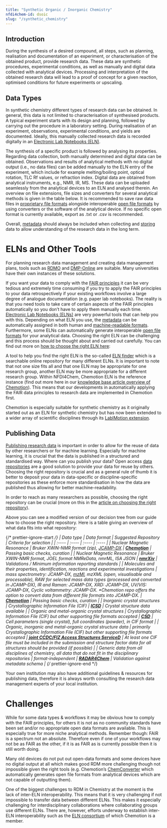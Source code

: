 ```yaml
---
title: "Synthetic Organic / Inorganic Chemistry"
nfdi4chem-id: dsoic
slug: "/synthetic_chemistry"
---
```



<LbeChip title="inorganic chemistry" />
<LbeChip title="organic chemistry" />

## Introduction

During the synthesis of a desired compound, all steps, such as planning, realisation and documentation of an experiment, or characterisation of the obtained product, provide research data. These data are synthetic procedures, experimental conditions, as well as manually and digital data collected with analytical devices. Processing and interpretation of the obtained research data will lead to a proof of concept for a given reaction, optimised conditions for future experiments or upscaling.

## Data Types

In synthetic chemistry different types of research data can be obtained. In general, this data is not limited to characterisation of synthesised products. A typical experiment starts with its design and planning, followed by carrying out the procedure in a laboratory setting. During realisation of an experiment, observations, experimental conditions, and yields are documented. Ideally, this manually collected research data is recorded digitally in an [Electronic Lab Notebooks (ELN)](/docs/eln/).

The synthesis of a specific product is followed by analysing its properties. Regarding data collection, both manually determined and digital data can be obtained. Observations and results of analytical methods with no digital output (i.e., no data files) can be added manually to the ELN entry of the experiment, which include for example melting/boiling point, optical rotation, TLC Rf values, or refraction index. Digital data are obtained from analytical instruments, e.g., NMR, IR, MS. These data can be uploaded seamlessly from the analytical devices to an ELN and analysed therein. An overview on file extensions, file sizes and converters for several analytical methods is given in the table below. It is recommended to save raw data files in [proprietary file formats](/docs/format_standards/) alongside interoperable [open file formats](/docs/format_standards/) by using converters or the software of the analytical device. If no specific open format is currently available, export as .txt or .csv is recommended.

Overall, [metadata](/docs/metadata/) should always be included when collecting and [storing](/docs/data_storage/) data to allow understanding of the research data in the long term.

# ELNs and Other Tools

For planning research data management and creating data management plans, tools such as [RDMO](https://rdmorganiser.github.io/) and [DMP-Online](https://dmponline.dcc.ac.uk/) are suitable. Many universities have their own instances of these solutions.

If you want your data to comply with the [FAIR principles](/docs/fair/) it can be very tedious and extremely time consuming if you try to apply the FAIR principles to your data retrospectively if your existing workflows involve a large degree of analogue documentation (e.g. paper lab notebooks). The reality is that you need tools to take care of certain aspects of the FAIR principles automatically so you don’t have to apply them manually each time. [Electronic Lab Notebooks (ELNs)](/docs/eln/) are very powerful tools that can help you with this. Depending on what ELN you use, the [metadata](/docs/metadata/) can be automatically assigned in both human and [machine-readable formats](/docs/format_standards/). Furthermore, some ELNs can automatically generate interoperable [open file formats](/docs/format_standards/#format-standards-in-chemistry) for your analytical data. Choosing the right ELN can be challenging and this process should be thought about and carried out carefully. You can find out more on [how to choose the right ELN here](/docs/choose_eln/):

<ElnFinder subDisc="Synthetic chemistry" />

A tool to help you find the right ELN is the so-called [ELN finder](https://eln-finder.ulb.tu-darmstadt.de/home) which is a searchable online repository for many different ELNs. It is important to note that not one size fits all and that one ELN may be appropriate for one research group, another ELN may be more appropriate for a different research group. Within NFDI4Chem, Chemotion ELN is the reference instance (find out more here in our [knowledge base article overview of Chemotion](/docs/chemotion_eln/)). This means that our developments in automatically applying the FAIR data principles to research data are implemented in Chemotion first.

Chemotion is especially suitable for synthetic chemistry as it originally started out as an ELN for synthetic chemistry but has now been extended to a wider array of scientific disciplines through its [LabIMotion extension](https://chemotion.net/docs/labimotion).

## Publishing Data

[Publishing research data](/docs/data_publishing/) is important in order to allow for the reuse of data by other researchers or for machine learning. Especially for machine learning, it is crucial that the data is published in a structured and standardised way. Where can you publish your data? Open access [data repositories](/docs/repositories/) are a good solution to provide your data for reuse by others. Choosing the right repository is crucial and as a general rule of thumb it is better to deposit your data in data-specific or discipline-specific repositories as these enforce more standardisation in how the data are published thus allowing for better machine-readability.

In order to reach as many researchers as possible, choosing the right repository can be crucial (more on this in the [article on choosing the right repository](/docs/choose_repository/)).

Above you can see a modified version of our decision tree from our guide how to choose the right repository. Here is a table giving an overview of what data fits into what repository:

{/* prettier-ignore-start */}
| Data type | Data format | Suggested Repository | Criteria for selection |
| :---- | :---- | :---- | :---- |
| Nuclear Magnetic Resonance | Bruker XWIN-NMR format (zip), [JCAMP-DX](https://knowledgebase.nfdi4chem.de/knowledge_base/docs/JCAMP-DX/) | [**Chemotion**](https://www.chemotion-repository.net/welcome) | Passing basic checks, curation |
| Nuclear Magnetic Resonance | Bruker XWIN-NMR format, JOEL format NMReData, nmrML, ISA JSON | [**nmrXiv**](https://docs.nmrxiv.org/) | Validations / Minimum information reporting standards |
| Molecules and their properties, identification, reactions and experimental investigations | mass spectrometry: JCAMP-DX, [mzMl](https://knowledgebase.nfdi4chem.de/knowledge_base/docs/mzML/), mzXML (open, visualisable and processable), RAW for selected mass data types (processed and converted in JCAMP-DX), IR and Raman: JCAMP-DX, XRD: JCAMP-DX, UV/VIS: JCAMP-DX, Cyclic voltammetry: JCAMP-DX. \*Chemotion repo offers the option to convert data from different file formats into JCAMP-DX. | [**Chemotion**](https://www.chemotion-repository.net/welcome) | Passing basic checks, curation |
| Inorganic crystal structures | Crystallographic Information File (CIF) | [**ICSD**](https://icsd.fiz-karlsruhe.de/) | Crystal structure data available |
| Organic and metal-organic crystal structures | Crystallographic Information File (CIF) but other supporting file formats accepted | [**CSD**](https://www.ccdc.cam.ac.uk/structures/) | Cell parameters (single crystal), full coordinates (powder), in CIF format |
| Organic, inorganic and metal-organic crystal structure data | primarily Crystallographic Information File (CIF) but other supporting file formats accepted | [**joint CCDC/FIZ Access Structures ServiceD**](https://www.ccdc.cam.ac.uk/structures//) | At least one CIF file must be included in the submission and structure factor data for all structures should be provided (if possible) |
| Generic data from all disciplines of chemistry, all data that do not fit in the disciplinary repositories | format-independent | [**RADAR4Chem**](https://www.radar-service.eu/de) | Validation against metadata schema |
{/* prettier-ignore-end */}

Your own institution may also have additional guidelines & resources for publishing data, therefore it is always worth consulting the research data management experts of your local institution.

# Challenges

While for some data types & workflows it may be obvious how to comply with the FAIR principles, for others it is not as no community standards have been set and/or no appropriate open data formats are available. This is especially true for more niche analytical methods. Remember though: FAIR is a spectrum not an absolute. Therefore even if one of your workflows may not be as FAIR as the other, if it is as FAIR as is currently possible then it is still worth doing.

Many old devices do not put out open-data formats and some devices have no digital output at all which makes good RDM more challenging though not impossible given the right tools (e.g. Chemotion’s [ChemConverter](https://chemotion.net/docs/services/chemconverter) which automatically generates open file formats from analytical devices which are not capable of outputting them).

One of the biggest challenges to RDM in Chemistry at the moment is the lack of inter-ELN interoperability. This means that it is very challenging if not impossible to transfer data between different ELNs. This makes it especially challenging for interdisciplinary collaborations where collaborating groups use different ELNs. There are, however, efforts underway to establish inter-ELN interoperability such as the [ELN consortium](https://github.com/TheELNConsortium/) of which Chemotion is a member.
